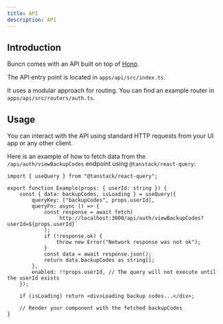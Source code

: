 ```yaml
---
title: API
description: API
---
```


## Introduction

Buncn comes with an API built on top of [Hono](https://hono.dev).

The API entry point is located in `apps/api/src/index.ts`.

It uses a modular approach for routing. You can find an example router in `apps/api/src/routers/auth.ts`.

## Usage

You can interact with the API using standard HTTP requests from your UI app or any other client.

Here is an example of how to fetch data from the `/api/auth/viewBackupCodes` endpoint using `@tanstack/react-query`:

```tsx
import { useQuery } from "@tanstack/react-query";

export function Example(props: { userId: string }) {
	const { data: backupCodes, isLoading } = useQuery({
		queryKey: ["backupCodes", props.userId],
		queryFn: async () => {
			const response = await fetch(
				`http://localhost:3000/api/auth/viewBackupCodes?userId=${props.userId}`
			);
			if (!response.ok) {
				throw new Error("Network response was not ok");
			}
			const data = await response.json();
			return data.backupCodes as string[];
		},
		enabled: !!props.userId, // The query will not execute until the userId exists
	});

	if (isLoading) return <div>Loading backup codes...</div>;

	// Render your component with the fetched backupCodes
}
